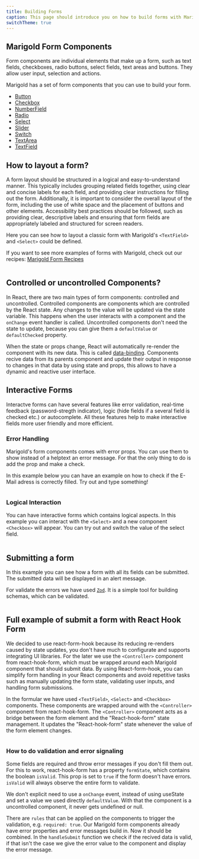 ```yaml
---
title: Building Forms
caption: This page should introduce you on how to build forms with Marigold.
switchTheme: true
---
```


## Marigold Form Components

Form components are individual elements that make up a form, such as text fields, checkboxes, radio buttons, select fields, text areas and buttons. They allow user input, selection and actions.

Marigold has a set of form components that you can use to build your form.

- [Button](/components/button)
- [Checkbox](/components/checkbox)
- [NumberField](/components/number-field)
- [Radio](/components/radio)
- [Select](/components/select)
- [Slider](/components/slider)
- [Switch](/components/switch)
- [TextArea](/components/text-area)
- [TextField](/components/text-field)

## How to layout a form?

A form layout should be structured in a logical and easy-to-understand manner.
This typically includes grouping related fields together, using clear and concise labels for each field, and providing clear instructions for filling out the form. Additionally, it is important to consider the overall layout of the form, including the use of white space and the placement of buttons and other elements.
Accessibility best practices should be followed, such as providing clear, descriptive labels and ensuring that form fields are appropriately labeled and structured for screen readers.

Here you can see how to layout a classic form with Marigold's `<TextField>` and `<Select>` could be defined.

If you want to see more examples of forms with Marigold, check out our recipes: [ Marigold Form Recipes](/recipes/form-recipes)

```tsx preview file=concepts/layout-forms.demo.tsx

```

## Controlled or uncontrolled Components?

In React, there are two main types of form components: controlled and uncontrolled.
Controlled components are components which are controlled by the React state. Any changes to the value will be updated via the state variable. This happens when the user interacts with a component and the `onChange` event handler is called.
Uncontrolled components don't need the state to update, because you can give them a `defaultValue` or `defaultChecked` property.

When the state or props change, React will automatically re-render the component with its new data. This is called [data-binding](https://www.joshwcomeau.com/react/data-binding/). Components recive data from its parents component and update their output in response to changes in that data by using state and props, this allows to have a dynamic and reactive user interface.

## Interactive Forms

Interactve forms can have several features like error validation, real-time feedback (password-stregth indicator), logic (hide fields if a several field is checked etc.) or autocomplete.
All these features help to make interactive fields more user friendly and more efficient.

### Error Handling

Marigold's form components comes with error props. You can use them to show instead of a helptext an error message. For that the only thing to do is add the prop and make a check.

In this example below you can have an example on how to check if the E-Mail adress is correctly filled.
Try out and type something!

```tsx preview file=concepts/error-handling.demo.tsx

```

### Logical Interaction

You can have interactive forms which contains logical aspects. In this example you can interact with the `<Select>` and a new component `<Checkbox>` will appear. You can try out and switch the value of the select field.

```tsx preview file=concepts/logical-interaction.demo.tsx

```

## Submitting a form

In this example you can see how a form with all its fields can be submitted. The submitted data will be displayed in an alert message.

For validate the errors we have used [`Zod`](https://zod.dev/). It is a simple tool for building schemas, which can be validated.

```tsx preview file=concepts/building-forms-zod.demo.tsx

```

## Full example of submit a form with React Hook Form

We decided to use react-form-hook because its reducing re-renders caused by state updates, you don't have much to configurate and supports integrating UI libraries.
For the later we use the `<Controller>` component from react-hook-form, which must be wrapped around each Marigold component that should submit data.
By using React-form-hook, you can simplify form handling in your React components and avoid repetitive tasks such as manually updating the form state, validating user inputs, and handling form submissions.

In the formular we have used `<TextField>`, `<Select>` and `<Checkbox>` components. These components are wrapped around with the `<Controller>` component from react-hook-form. The `<Controller>` component acts as a bridge between the form element and the "React-hook-form" state management. It updates the "React-hook-form" state whenever the value of the form element changes.

```tsx preview file=concepts/building-forms-hook-form.demo.tsx

```

### How to do validation and error signaling

Some fields are required and throw error messages if you don't fill them out.
For this to work, react-hook-form has a property `formState`, which contains the boolean `isValid`. This prop is set to `true` if the form doesn't have errors. `isValid` will always observe the entire form to validate.

We don't explicit need to use a `onChange` event, instead of using useState and set a value we used directly `defaultValue`. With that the component is a uncontrolled component, it never gets undefined or null.

There are `rules` that can be applied on the components to trigger the validation, e.g. `required: true`. Our Marigold form components already have error properties and error messages build in. Now it should be combined. In the `handleSubmit` function we check if the recived data is valid, if that isn't the case we give the error value to the component and display the error message.
